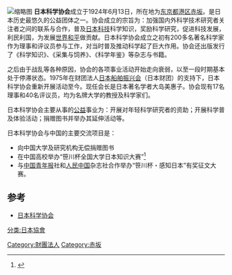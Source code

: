 [[File:Kagakuchishiki.jpg|缩略图]]
'''日本科学协会'''成立于1924年6月13日，所在地为[[东京都|东京都]][[港區_(東京都)|港区]][[赤坂|赤坂]]。是日本历史最悠久的公益团体之一。协会成立的宗旨为：加强国内外科学技术研究者关注者之间的联系与合作，普及[[日本科技|日本科技]]科学知识，奖励科学研究，促进科技发展，利民利国，为发展[[世界和平|世界和平]]做贡献。日本科学协会成立之初有200多名著名科学家作为理事和评议员参与工作，对当时普及推动科学起了巨大作用。协会还出版发行了《科学知识》、《采集与饲养》、《科学年鉴》等杂志与书籍。

之后由于战乱等各种原因，协会的各项事业活动开始走向衰弱，以至一段时期基本处于停滞状态。1975年在财团法人[[日本船舶振兴会|日本船舶振兴会]]（日本财团）的支持下，日本科学协会重新开展活动至今。现任会长是日本著名学者大岛美惠子。协会现有17名理事和40名评议员，均为名牌大学的教授及科学家们。

日本科学协会主要从事的[[公益|公益]]事业为：开展对年轻科学研究者的资助；开展科学普及体验活动；捐赠图书并举办其延伸活动等。

日本科学协会与中国的主要交流项目是：
*向中国大学及研究机构无偿捐赠图书
*在中国高校举办“笹川杯全国大学日本知识大赛”<ref>{{Cite web|title=2016笹川杯全国大学日本知识大赛|url=http://fls.whu.edu.cn/index.php/index/view/aid/1246|accessdate=2017-03-09|archiveurl=https://web.archive.org/web/20170312043315/http://fls.whu.edu.cn/index.php/index/view/aid/1246|archivedate=2017-03-12|dead-url=yes}}</ref>
*与[[中国青年报|中国青年报]]社和[[人民中国|人民中国]]杂志社合作举办“笹川杯・感知日本”有奖征文大赛。
==参考==
*[http://www.jss.or.jp/ 日本科学协会] {{Wayback|url=http://www.jss.or.jp/ |date=20210227143118 }}
{{reflist}}
{{DEFAULTSORT:Nippon Kagaku Kyoukai}}
[[分类:日本協會|分类:日本協會]]
[[Category:財團法人|Category:財團法人]]
[[Category:赤坂|Category:赤坂]]